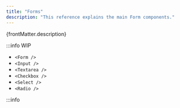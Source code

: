 ```yaml
---
title: "Forms"
description: "This reference explains the main Form components."
---
```


<p>{frontMatter.description}</p>

:::info WIP

- `<Form />`
- `<Input />`
- `<Textarea />`
- `<Checkbox />`
- `<Select />`
- `<Radio />`

:::info
